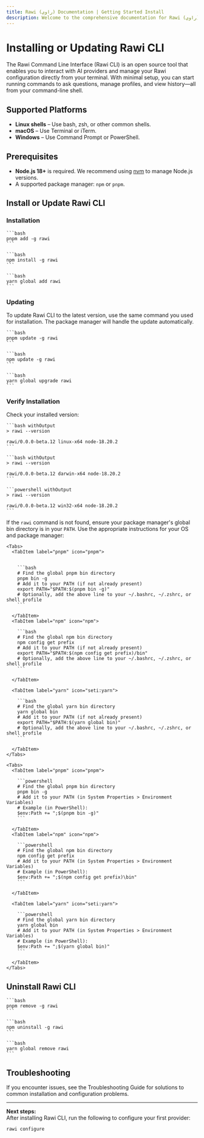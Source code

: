 ```yaml
---
title: Rawi (راوي) Documentation | Getting Started Install
description: Welcome to the comprehensive documentation for Rawi (راوي), a developer-friendly AI-powered CLI tool for your terminal.
---
```



# Installing or Updating Rawi CLI

The Rawi Command Line Interface (Rawi CLI) is an open source tool that enables you to interact with AI providers and manage your Rawi configuration directly from your terminal. With minimal setup, you can start running commands to ask questions, manage profiles, and view history—all from your command-line shell.

## Supported Platforms

- **Linux shells** – Use bash, zsh, or other common shells.
- **macOS** – Use Terminal or iTerm.
- **Windows** – Use Command Prompt or PowerShell.

## Prerequisites

- **Node.js 18+** is required. We recommend using [nvm](https://github.com/nvm-sh/nvm) to manage Node.js versions.
- A supported package manager: `npm` or `pnpm`.

## Install or Update Rawi CLI

### Installation

<Tabs>
  <TabItem label="pnpm" icon="pnpm">

    ```bash
    pnpm add -g rawi
    ```

  </TabItem>
  <TabItem label="npm" icon="npm">

    ```bash
    npm install -g rawi
    ```

  </TabItem>
  <TabItem label="yarn" icon="seti:yarn">

    ```bash
    yarn global add rawi
    ```

  </TabItem>
</Tabs>

### Updating

To update Rawi CLI to the latest version, use the same command you used for installation. The package manager will handle the update automatically.

<Tabs>
  <TabItem label="pnpm" icon="pnpm">

    ```bash
    pnpm update -g rawi
    ```

  </TabItem>
  <TabItem label="npm" icon="npm">

    ```bash
    npm update -g rawi
    ```

  </TabItem>
  <TabItem label="yarn" icon="seti:yarn">

    ```bash
    yarn global upgrade rawi
    ```

  </TabItem>
</Tabs>

### Verify Installation

Check your installed version:

<Tabs>
  <TabItem label="Linux" icon="linux">

    ```bash withOutput
    > rawi --version

    rawi/0.0.0-beta.12 linux-x64 node-18.20.2
    ```

  </TabItem>
  <TabItem label="macOS">

    ```bash withOutput
    > rawi --version

    rawi/0.0.0-beta.12 darwin-x64 node-18.20.2
    ```

  </TabItem>
  <TabItem label="Windows" icon="seti:windows">

    ```powershell withOutput
    > rawi --version

    rawi/0.0.0-beta.12 win32-x64 node-18.20.2
    ```

  </TabItem>
</Tabs>

If the `rawi` command is not found, ensure your package manager's global bin directory is in your `PATH`. Use the appropriate instructions for your OS and package manager:

<Tabs>

  <TabItem label="Linux/macOS - Global Bin" icon="linux">

    <Tabs>
      <TabItem label="pnpm" icon="pnpm">


        ```bash
        # Find the global pnpm bin directory
        pnpm bin -g
        # Add it to your PATH (if not already present)
        export PATH="$PATH:$(pnpm bin -g)"
        # Optionally, add the above line to your ~/.bashrc, ~/.zshrc, or shell profile
        ```

      </TabItem>
      <TabItem label="npm" icon="npm">

        ```bash
        # Find the global npm bin directory
        npm config get prefix
        # Add it to your PATH (if not already present)
        export PATH="$PATH:$(npm config get prefix)/bin"
        # Optionally, add the above line to your ~/.bashrc, ~/.zshrc, or shell profile
        ```

      </TabItem>

      <TabItem label="yarn" icon="seti:yarn">

        ```bash
        # Find the global yarn bin directory
        yarn global bin
        # Add it to your PATH (if not already present)
        export PATH="$PATH:$(yarn global bin)"
        # Optionally, add the above line to your ~/.bashrc, ~/.zshrc, or shell profile
        ```

      </TabItem>
    </Tabs>

  </TabItem>

  <TabItem label="Windows - Global Bin" icon="seti:windows">

    <Tabs>
      <TabItem label="pnpm" icon="pnpm">

        ```powershell
        # Find the global pnpm bin directory
        pnpm bin -g
        # Add it to your PATH (in System Properties > Environment Variables)
        # Example (in PowerShell):
        $env:Path += ";$(pnpm bin -g)"
        ```

      </TabItem>
      <TabItem label="npm" icon="npm">

        ```powershell
        # Find the global npm bin directory
        npm config get prefix
        # Add it to your PATH (in System Properties > Environment Variables)
        # Example (in PowerShell):
        $env:Path += ";$(npm config get prefix)\bin"
        ```

      </TabItem>

      <TabItem label="yarn" icon="seti:yarn">

        ```powershell
        # Find the global yarn bin directory
        yarn global bin
        # Add it to your PATH (in System Properties > Environment Variables)
        # Example (in PowerShell):
        $env:Path += ";$(yarn global bin)"
        ```

      </TabItem>
    </Tabs>

  </TabItem>
</Tabs>

## Uninstall Rawi CLI

<Tabs>
  <TabItem label="pnpm" icon="pnpm">

    ```bash
    pnpm remove -g rawi
    ```

  </TabItem>
  <TabItem label="npm" icon="npm">

    ```bash
    npm uninstall -g rawi
    ```

  </TabItem>

  <TabItem label="yarn" icon="seti:yarn">

    ```bash
    yarn global remove rawi
    ```

  </TabItem>
</Tabs>

## Troubleshooting

If you encounter issues, see the Troubleshooting Guide for solutions to common installation and configuration problems.

---

**Next steps:**  
After installing Rawi CLI, run the following to configure your first provider:

```bash
rawi configure
```
